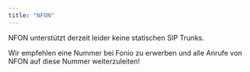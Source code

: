 ```yaml
---
title: "NFON"
---
```


NFON unterstützt derzeit leider keine statischen SIP Trunks.

Wir empfehlen eine Nummer bei Fonio zu erwerben und alle Anrufe von NFON auf diese Nummer weiterzuleiten\!